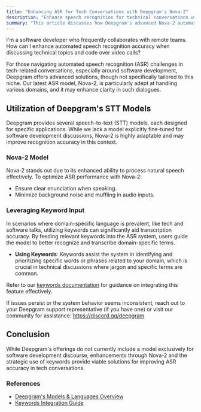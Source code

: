 ```yaml
---
title: "Enhancing ASR for Tech Conversations with Deepgram's Nova-2"
description: "Enhance speech recognition for technical conversations with Deepgram's Nova-2 model."
summary: "This article discusses how Deepgram's advanced Nova-2 automated speech recognition model can improve clarity in technical dialogues, such as software development discussions. It provides tips for optimising Nova-2's performance in this context."
---
```


<CommunityQuestion>I'm a software developer who frequently collaborates with remote teams. How can I enhance automated speech recognition accuracy when discussing technical topics and code over video calls?</CommunityQuestion>

For those navigating automated speech recognition (ASR) challenges in tech-related conversations, especially around software development, Deepgram offers advanced solutions, though not specifically tailored to this niche. Our latest ASR model, Nova-2, is particularly adept at handling various domains, and it may enhance clarity in such dialogues. 

## Utilization of Deepgram's STT Models

Deepgram provides several speech-to-text (STT) models, each designed for specific applications. While we lack a model explicitly fine-tuned for software development discussions, Nova-2 is highly adaptable and may improve recognition accuracy in this context.

### Nova-2 Model
Nova-2 stands out due to its enhanced ability to process natural speech effectively. To optimize ASR performance with Nova-2:
- Ensure clear enunciation when speaking.
- Minimize background noise and muffling in audio inputs. 

### Leveraging Keyword Input
In scenarios where domain-specific language is prevalent, like tech and software talks, utilizing keywords can significantly aid transcription accuracy. By feeding relevant keywords into the ASR system, users guide the model to better recognize and transcribe domain-specific terms.

- **Using Keywords**: Keywords assist the system in identifying and prioritizing specific words or phrases related to your domain, which is crucial in technical discussions where jargon and specific terms are common.

Refer to our [keywords documentation](https://developers.deepgram.com/docs/keywords) for guidance on integrating this feature effectively.

If issues persist or the system behavior seems inconsistent, reach out to your Deepgram support representative (if you have one) or visit our community for assistance: https://discord.gg/deepgram

## Conclusion
While Deepgram's offerings do not currently include a model exclusively for software development discourse, enhancements through Nova-2 and the strategic use of keywords provide viable solutions for improving ASR accuracy in tech conversations.

### References
- [Deepgram's Models & Languages Overview](https://developers.deepgram.com/docs/models-languages-overview#nova-2)
- [Keywords Integration Guide](https://developers.deepgram.com/docs/keywords)